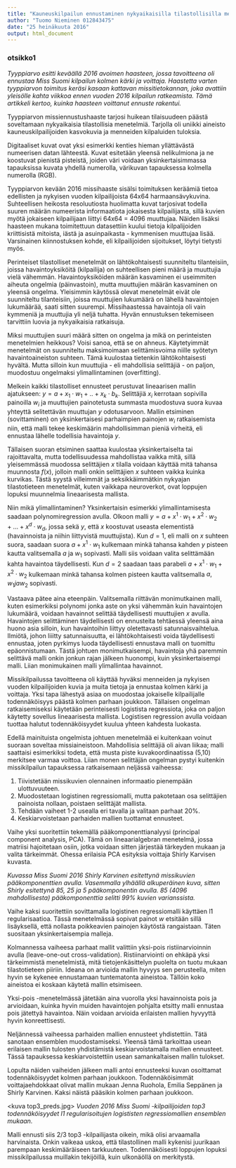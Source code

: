 ```yaml
---
title: "Kauneuskilpailun ennustaminen nykyaikaisilla tilastollisilla menetelmillä"
author: "Tuomo Nieminen 012843475"
date: "25 heinäkuuta 2016"
output: html_document
---
```


### otsikko1

*Tyyppiarvo esitti keväällä 2016 avoimen haasteen, jossa tavoitteena oli ennustaa Miss Suomi kilpailun kolmen kärki ja voittaja. Haastetta varten tyyppiarvon toimitus keräsi kasaan kattavan missitietokannan, joka avattiin yleisölle kahta viikkoa ennen vuoden 2016 kilpailun ratkeamista. Tämä artikkeli kertoo, kuinka haasteen voittanut ennuste rakentui.*  

Tyyppiarvon missiennustushaaste tarjosi huikean tilaisuudeen päästä soveltamaan nykyaikaisia tilastollisia menetelmiä. Tarjolla oli uniikki aineisto kauneuskilpailijoiden kasvokuvia ja menneiden kilpaluiden tuloksia. 

Digitaaliset kuvat ovat yksi esimerkki kenties hieman yllättävästä numeerisen datan lähteestä. Kuvat esitetään yleensä nelikulmiona ja ne koostuvat pienistä pisteistä, joiden väri voidaan yksinkertaisimmassa tapauksissa kuvata yhdellä numerolla, värikuvan tapauksessa kolmella numerolla (RGB).  

Tyyppiarvon kevään 2016 missihaaste sisälsi toimituksen keräämiä tietoa edellisten ja nykyisen vuoden kilpailijoista 64x64 harmaansävykuvina. Suhteellisen heikosta resoluutiosta huolimatta kuvat tarjosivat todella suuren määrän numeerista informaatiota jokaisesta kilpailijasta, sillä kuvien myötä jokaiseen kilpailijaan liittyi 64x64 = 4096 muuttujaa. Näiden lisäksi haasteen mukana toimitettuun datasettiin kuului tietoja kilpalijoiden kriittisistä mitoista, iästä ja asuinpaikasta - kymmenisen muuttujaa lisää. Varsinainen kiinnostuksen kohde, eli kilpailijoiden sijoitukset, löytyi tietysti myös. 

Perinteiset tilastolliset menetelmät on lähtökohtaisesti suunniteltu tilanteisiin, joissa havaintoyksiköitä (kilpailija) on suhteellisen pieni määrä ja muuttujia vielä vähemmän. Havaintoyksiköiden määrän kasvaminen  ei useimmiten aiheuta ongelmia (päinvastoin), mutta muuttujien määrän kasvaminen on yleensä ongelma. Yleisimmin käytössä olevat menetelmät eivät ole suunniteltu tilanteisiin, joissa muuttujien lukumäärä on lähellä havaintojen lukumäärää, saati sitten suurempi. Missihaastessa havaintoja oli vain kymmeniä ja muuttujia yli neljä tuhatta. Hyvän ennustuksen tekemiseen tarvittiin luovia ja nykyaikaisia ratkaisuja.  

Miksi muuttujien suuri määrä sitten on ongelma ja mikä on perinteisten menetelmien heikkous? Voisi sanoa, että se on ahneus. Käytetyimmät menetelmät on suunniteltu maksimoimaan selittämisvoima niille syötetyn havaintoaineiston suhteen. Tämä kuulostaa tietenkin lähtökohtaisesti hyvältä. Mutta silloin kun muuttujia - eli mahdollisia selittäjiä - on paljon, muodostuu ongelmaksi ylimallintaminen (overfitting). 

Melkein kaikki tilastolliset ennusteet perustuvat lineaarisen mallin ajatukseen: $y = a + x_1 \cdot w_1 + .. + x_k \cdot b_k$. Selittäjiä $x_i$ kerrotaan sopivilla painoilla $w_i$ ja muuttujien painotetusta summasta muodostuva suora kuvaa yhteyttä selitettävän muuttujan $y$ odotusarvoon. Mallin etsiminen (sovittaminen) on yksinkertaisesi parhaimpien painojen $w_i$ ratkaisemista niin, että malli tekee keskimäärin mahdollisimman pieniä virheitä, eli ennustaa lähelle todellisia havaintoja $y$.  

Tällaisen suoran etsiminen saattaa kuulostaa yksinkertaiselta tai rajoittavalta, mutta todellisuudessa mahdollistaa vaikka mitä, sillä yleisemmässä muodossa selittäjien $x$ tilalla voidaan käyttää mitä tahansa muunnosta $f(x)$, jolloin malli onkin selittäjien $x$ suhteen vaikka kuinka kurvikas. Tästä syystä villeimmät ja seksikkäimmätkin nykyajan tilastotieteen menetelmät, kuten vaikkapa neuroverkot, ovat loppujen lopuksi muunnelmia lineaarisesta mallista.  

Niin mikä ylimallintaminen? Yksinkertaisin esimerkki ylimallintamisesta saadaan polynomiregression avulla. Olkoon malli $y = a + x^1 \cdot w_1 + x^2 \cdot w_2 + ... + x^d \cdot w_d$, jossa sekä $y$, että $x$ koostuvat useasta elementistä (havainnoista ja niihin liittyvistä muuttujista). Kun $d=1$, eli malli on $x$ suhteen suora, saadaan suora $a + x^1 \cdot w_1$ kulkemaan minkä tahansa kahden $y$ pisteen kautta valitsemalla $a$ ja $w_1$ sopivasti. Malli siis voidaan valita selittämään kahta havaintoa täydellisesti. Kun $d=2$ saadaan taas parabeli $a + x^1 \cdot w_1 + x^2 \cdot w_2$ kulkemaan minkä tahansa kolmen pisteen kautta valitsemalla $a, w_1 ja w_2$ sopivasti.  

Vastaava pätee aina eteenpäin. Valitsemalla riittävän monimutkainen malli, kuten esimerkiksi polynomi jonka aste on yksi vähemmän kuin havaintojen lukumäärä, voidaan havainnot selittää täydellisesti muuttujien $x$ avulla. Havaintojen selittäminen täydellisesti on ennusteita tehtäessä yleensä aina huono asia silloin, kun havaintoihin liittyy oletettavasti satunnaisvaihtelua. Ilmiötä, johon liiitty satunnaisuutta, ei lähtökohtaisesti voida täydellisesti ennustaa, joten pyrkimys luoda täydellisesti ennustava malli on tuomittu epäonnistumaan. Tästä johtuen monimutkaisempi, havaintoja yhä paremmin selittävä malli onkin jonkun rajan jälkeen huonompi, kuin yksinkertaisempi malli. Liian monimukainen malli ylimallintaa havainnot.  

Missikilpailussa tavoitteena oli käyttää hyväksi menneiden ja nykyisen vuoden kilpailijoiden kuvia ja muita tietoja ja ennustaa kolmen kärki ja voittaja. Yksi tapa lähestyä asiaa on muodostaa jokaiselle kilpailijalle todennäköisyys päästä kolmen parhaan joukkoon. Tällaisen ongelman ratkaisemiseksi käytetään perinteisesti logistista regressiota, joka on paljon käytetty sovellus lineaarisesta mallista. Logistisen regression avulla voidaan tuottaa halutut todennäköisyydet kuulua yhteen kahdesta luokasta. 

Edellä mainituista ongelmista johtuen menetelmää ei kuitenkaan voinut suoraan soveltaa missiaineistoon. Mahdollisia selittäjiä oli aivan liikaa; malli saattaisi esimerkiksi todeta, että musta piste kuvakoordinaatissa (5,10) merkitsee varmaa voittoa. Liian monen selittäjän ongelman pystyi kuitenkin missikilpailun tapauksessa ratkaisemaan neljässä vaiheessa:

1. Tiivistetään missikuvien olennainen informaatio pienempään ulottuvuuteen.
2. Muodostetaan logistinen regressiomalli, mutta pakotetaan osa selittäjien painoista nollaan, poistaen selittäjät mallista.
3. Tehdään vaiheet 1-2 usealla eri tavalla ja valitaan parhaat 20%.
4. Keskiarvoistetaan parhaiden mallien tuottamat ennusteet.

Vaihe yksi suoritettiin tekemällä pääkomponenttianalyysi (principal component analysis, PCA). Tämä on lineaarialgebran menetelmä, jossa matriisi hajoitetaan osiin, jotka voidaan sitten järjestää tärkeyden mukaan ja valita tärkeimmät. Ohessa erilaisia PCA esityksia voittaja Shirly Karvisen kuvasta.

<shirly kuva>
*Kuvassa Miss Suomi 2016 Shirly Karvinen esitettynä missikuvien pääkomponenttien avulla. Vasemmalla ylhäällä alkuperäinen kuva, sitten Shirly esitettynä 85, 25 ja 5 pääkomponentin avulla. 85 (4096 mahdollisesta) pääkomponenttia selitti 99% kuvien varianssista.*  

Vaihe kaksi suoritettiin sovittamalla logistinen regressiomalli käyttäen l1 regularisaatioa. Tässä menetelmässä sopivat painot $w$ etsitään sillä lisäyksellä, että nollasta poikkeavien painojen käytöstä rangaistaan. Täten suositaan yksinkertaisempia malleja.  

Kolmannessa vaiheesa parhaat mallit valittiin yksi-pois ristiinarvioinnin avulla (leave-one-out cross-validation). Ristiinarviointi on ehkäpä yksi tärkeimmistä menetelmistä, mitä tietojenkäsittelyn puolelta on tuotu mukaan tilastotieteen piiriin. Ideana on arvioida mallin hyvyys sen perusteella, miten hyvin se kykenee ennustamaan tuntematonta aineistoa. Tällöin koko aineistoa ei koskaan käytetä mallin etsimiseen.  

Yksi-pois -menetelmässä jätetään aina vuorolla yksi havainnoista pois ja arvioidaan, kuinka hyvin muiden havaintojen pohjalta etsitty malli ennustaa pois jätettyä havaintoa. Näin voidaan arvioida erilaisten mallien hyvyyttä hyvin konreettisesti.  

Neljännessä vaiheessa parhaiden mallien ennusteet yhdistettiin. Tätä sanotaan ensemblen muodostamiseksi. Yleensä tämä tarkoittaa usean erilaisen mallin tulosten yhdistämistä keskiarvoistamalla mallien ennusteet. Tässä tapauksessa keskiarvoistettiin usean samankaltaisen mallin tulokset.  

Lopulta näiden vaiheiden jälkeen malli antoi ennusteeksi kuvan osoittamat todennäköisyydet kolmen parhaan joukkoon. Todennäköisimmät voittajaehdokkaat olivat mallin mukaan Jenna Ruohola, Emilia Seppänen ja Shirly Karvinen. Kaksi näistä pääsikin kolmen parhaan joukkoon.  

<kuva top3_preds.jpg>
*Vuoden 2016 Miss Suomi -kilpailijoiden top3 todennäköisyydet l1 regularisoitujen logististen regressiomallien ensemblen mukaan.*  

Malli ennusti siis 2/3 top3 -kilpailijasta oikein, mikä olisi arvaamalla harvinaista. Onkin vaikeaa uskoa, että tilastollinen malli kykenisi juurikaan parempaan keskimääräiseen tarkkuuteen. Todennäköisesti loppujen lopuksi missikilpailussa muillakin tekijöillä, kuin ulkonäöllä on merkitystä.  



